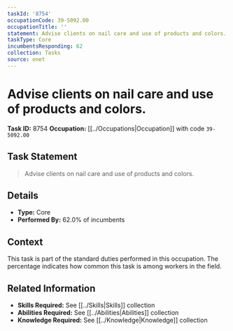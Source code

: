 ```yaml
---
taskId: '8754'
occupationCode: 39-5092.00
occupationTitle: ''
statement: Advise clients on nail care and use of products and colors.
taskType: Core
incumbentsResponding: 62
collection: Tasks
source: onet
---
```

# Advise clients on nail care and use of products and colors.

**Task ID:** 8754
**Occupation:** [[../Occupations|Occupation]] with code `39-5092.00`

## Task Statement

> Advise clients on nail care and use of products and colors.

## Details

- **Type:** Core
- **Performed By:** 62.0% of incumbents

## Context

This task is part of the standard duties performed in this occupation. The percentage indicates how common this task is among workers in the field.

## Related Information

- **Skills Required:** See [[../Skills|Skills]] collection
- **Abilities Required:** See [[../Abilities|Abilities]] collection
- **Knowledge Required:** See [[../Knowledge|Knowledge]] collection
